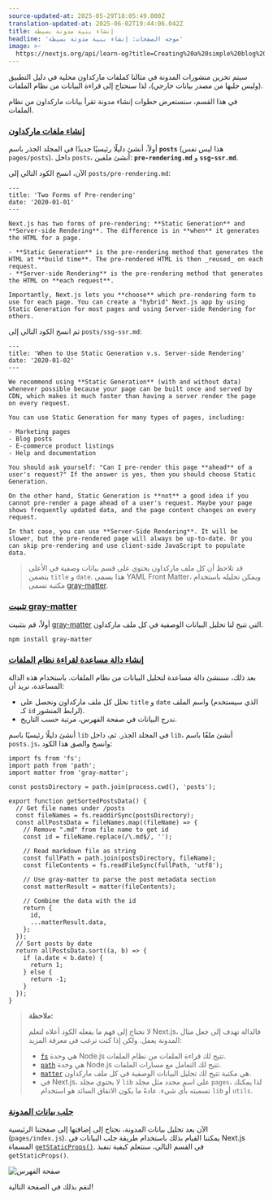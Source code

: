 ```yaml
---
source-updated-at: 2025-05-29T18:05:49.000Z
translation-updated-at: 2025-06-02T19:44:06.042Z
title: إنشاء بنية مدونة بسيطة
headline: 'موجه الصفحات: إنشاء بنية مدونة بسيطة'
image: >-
  https://nextjs.org/api/learn-og?title=Creating%20a%20simple%20blog%20architecture&amp;chapter=19
---
```


سيتم تخزين منشورات المدونة في مثالنا كملفات ماركداون محلية في دليل التطبيق (وليس جلبها من مصدر بيانات خارجي)، لذا سنحتاج إلى قراءة البيانات من نظام الملفات.

في هذا القسم، سنستعرض خطوات إنشاء مدونة تقرأ بيانات ماركداون من نظام الملفات.

### [إنشاء ملفات ماركداون](#creating-the-markdown-files)

أولاً، أنشئ دليلًا رئيسيًا جديدًا في المجلد الجذر باسم **`posts`** (هذا ليس نفس `pages/posts`). داخل `posts`، أنشئ ملفين: **`pre-rendering.md`** و **`ssg-ssr.md`**.

الآن، انسخ الكود التالي إلى `posts/pre-rendering.md`:

```
---
title: 'Two Forms of Pre-rendering'
date: '2020-01-01'
---
 
Next.js has two forms of pre-rendering: **Static Generation** and **Server-side Rendering**. The difference is in **when** it generates the HTML for a page.
 
- **Static Generation** is the pre-rendering method that generates the HTML at **build time**. The pre-rendered HTML is then _reused_ on each request.
- **Server-side Rendering** is the pre-rendering method that generates the HTML on **each request**.
 
Importantly, Next.js lets you **choose** which pre-rendering form to use for each page. You can create a "hybrid" Next.js app by using Static Generation for most pages and using Server-side Rendering for others.
```

ثم انسخ الكود التالي إلى `posts/ssg-ssr.md`:

```
---
title: 'When to Use Static Generation v.s. Server-side Rendering'
date: '2020-01-02'
---
 
We recommend using **Static Generation** (with and without data) whenever possible because your page can be built once and served by CDN, which makes it much faster than having a server render the page on every request.
 
You can use Static Generation for many types of pages, including:
 
- Marketing pages
- Blog posts
- E-commerce product listings
- Help and documentation
 
You should ask yourself: "Can I pre-render this page **ahead** of a user's request?" If the answer is yes, then you should choose Static Generation.
 
On the other hand, Static Generation is **not** a good idea if you cannot pre-render a page ahead of a user's request. Maybe your page shows frequently updated data, and the page content changes on every request.
 
In that case, you can use **Server-Side Rendering**. It will be slower, but the pre-rendered page will always be up-to-date. Or you can skip pre-rendering and use client-side JavaScript to populate data.
```

> قد تلاحظ أن كل ملف ماركداون يحتوي على قسم بيانات وصفية في الأعلى يتضمن `title` و `date`. هذا يسمى YAML Front Matter، ويمكن تحليله باستخدام مكتبة تسمى [gray-matter](https://github.com/jonschlinkert/gray-matter).

### [تثبيت gray-matter](#installing-gray-matter)

أولاً، قم بتثبيت [gray-matter](https://github.com/jonschlinkert/gray-matter) التي تتيح لنا تحليل البيانات الوصفية في كل ملف ماركداون.

```
npm install gray-matter
```

### [إنشاء دالة مساعدة لقراءة نظام الملفات](#creating-the-utility-function-to-read-the-file-system)

بعد ذلك، سننشئ دالة مساعدة لتحليل البيانات من نظام الملفات. باستخدام هذه الدالة المساعدة، نريد أن:

* نحلل كل ملف ماركداون ونحصل على `title` و `date` واسم الملف (الذي سيستخدم كـ `id` لرابط المنشور).
* ندرج البيانات في صفحة الفهرس، مرتبة حسب التاريخ.

أنشئ دليلًا رئيسيًا باسم `lib` في المجلد الجذر. ثم، داخل `lib`، أنشئ ملفًا باسم `posts.js`، وانسخ والصق هذا الكود:

```
import fs from 'fs';
import path from 'path';
import matter from 'gray-matter';
 
const postsDirectory = path.join(process.cwd(), 'posts');
 
export function getSortedPostsData() {
  // Get file names under /posts
  const fileNames = fs.readdirSync(postsDirectory);
  const allPostsData = fileNames.map((fileName) => {
    // Remove ".md" from file name to get id
    const id = fileName.replace(/\.md$/, '');
 
    // Read markdown file as string
    const fullPath = path.join(postsDirectory, fileName);
    const fileContents = fs.readFileSync(fullPath, 'utf8');
 
    // Use gray-matter to parse the post metadata section
    const matterResult = matter(fileContents);
 
    // Combine the data with the id
    return {
      id,
      ...matterResult.data,
    };
  });
  // Sort posts by date
  return allPostsData.sort((a, b) => {
    if (a.date < b.date) {
      return 1;
    } else {
      return -1;
    }
  });
}
```

> **ملاحظة:**
> 
> لا تحتاج إلى فهم ما يفعله الكود أعلاه لتعلم Next.js، فالدالة تهدف إلى جعل مثال المدونة يعمل. ولكن إذا كنت ترغب في معرفة المزيد:
> 
> *   [`fs`](https://nodejs.org/api/fs.html#fsreaddirsyncpath-options) هي وحدة Node.js تتيح لك قراءة الملفات من نظام الملفات.
> *   [`path`](https://nodejs.org/api/path.html#pathjoinpaths) هي وحدة Node.js تتيح لك التعامل مع مسارات الملفات.
> *   [`matter`](https://www.npmjs.com/package/gray-matter) هي مكتبة تتيح لك تحليل البيانات الوصفية في كل ملف ماركداون.
> *   في Next.js، لا يحتوي مجلد `lib` على اسم محدد مثل مجلد `pages`، لذا يمكنك تسميته بأي شيء. عادةً ما يكون الاتفاق السائد هو استخدام `lib` أو `utils`.

### [جلب بيانات المدونة](#fetching-the-blog-data)

الآن بعد تحليل بيانات المدونة، نحتاج إلى إضافتها إلى صفحتنا الرئيسية (`pages/index.js`). يمكننا القيام بذلك باستخدام طريقة جلب البيانات في Next.js المسماة [`getStaticProps()`](/docs/basic-features/data-fetching#getstaticprops-static-generation). في القسم التالي، سنتعلم كيفية تنفيذ `getStaticProps()`.

![صفحة الفهرس](https://h8DxKfmAPhn8O0p3.public.blob.vercel-storage.com/learn/pages-router/data-fetching/index-page.png)

لنقم بذلك في الصفحة التالية!